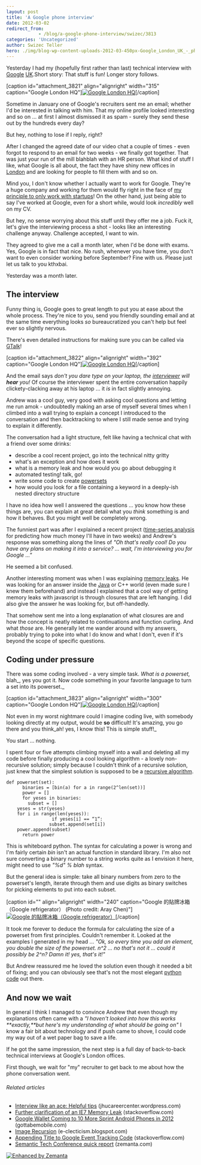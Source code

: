 ```yaml
---
layout: post
title: 'A Google phone interview'
date: 2012-03-02
redirect_from: 
            - /blog/a-google-phone-interview/swizec/3813
categories: 'Uncategorized'
author: Swizec Teller
hero: ./img/blog-wp-content-uploads-2012-03-450px-Google_London_UK_-_phonebox.jpg
---
```

Yesterday I had my (hopefully first rather than last) technical interview with [Google](http://google.com "Google") [UK](<http://maps.google.com/maps?ll=51.5,-0.116666666667&spn=10.0,10.0&q=51.5,-0.116666666667 (United%20Kingdom)&t=h> "United Kingdom").Short story: That stuff is fun! Longer story follows.



\[caption id="attachment_3821" align="alignright" width="315" caption="Google London HQ"][![Google London HQ](http://swizec.com/blog/wp-content/uploads/2012/03/450px-Google_London_UK_-_phonebox.jpg "Google London HQ")](./img/blog-wp-content-uploads-2012-03-450px-Google_London_UK_-_phonebox.jpg)\[/caption]



Sometime in January one of Google's recruiters sent me an email; whether I'd be interested in talking with him. That my online profile looked interesting and so on ... at first I almost dismissed it as spam - surely they send these out by the hundreds every day?



But hey, nothing to lose if I reply, right?



After I changed the agreed date of our video chat a couple of times - even forgot to respond to an email for two weeks - we finally got together. That was just your run of the mill blahblah with an HR person. What kind of stuff I like, what Google is all about, the fact they have shiny new offices in [London](<http://maps.google.com/maps?ll=51.5072222222,-0.1275&spn=0.1,0.1&q=51.5072222222,-0.1275 (London)&t=h> "London") and are looking for people to fill them with and so on.



Mind you, I don't know whether I actually want to work for Google. They're a huge company and working for them would fly right in the face of [my principle to only work with startups](http://swizec.com/blog/why-i-only-work-with-startups/swizec/2936 "Why I only work with startups")! On the other hand, just being able to say I've worked at Google, even for a short while, would look _incredibly_ well on my CV.



But hey, no sense worrying about this stuff until they offer me a job. Fuck it, let's give the interviewing process a shot - looks like an interesting challenge anyway. Challenge accepted, I want to win.



They agreed to give me a call a month later, when I'd be done with exams. Yes, Google is in fact that nice. No rush, whenever you have time, you don't want to even consider working before September? Fine with us. Please just let us talk to you kthxbai.



Yesterday was a month later.

## The interview

Funny thing is, Google goes to great length to put you at ease about the whole process. They're nice to you, send you friendly sounding email and at the same time everything looks _so_ bureaucratized you can't help but feel ever so slightly nervous.



There's even detailed instructions for making sure you can be called via [GTalk](http://www.google.com/talk/ "Google Talk")!



\[caption id="attachment_3822" align="alignright" width="392" caption="Google London HQ"][![Google London HQ](http://swizec.com/blog/wp-content/uploads/2012/03/800px-Google_London_UK.jpg "Google London HQ")](./img/blog-wp-content-uploads-2012-03-800px-Google_London_UK.jpg)\[/caption]



And the email says _don't you dare type on your laptop, the [interviewer](http://en.wikipedia.org/wiki/Interview "Interview") will **hear** you!_ Of course the interviewer spent the entire conversation happily clickety-clacking away at his laptop ... it _is_ in fact slightly annoying.



Andrew was a cool guy, very good with asking cool questions and letting me run amok - undoubtedly making an arse of myself several times when I climbed into a wall trying to explain a concept I introduced to the conversation and then backtracking to where I still made sense and trying to explain it differently.



The conversation had a light structure, felt like having a technical chat with a friend over some drinks:

- describe a cool recent project, go into the technical nitty gritty
- what's an exception and how does it work
- what is a memory leak and how would you go about debugging it
- automated testing! talk, go!
- write some code to create [powersets](http://en.wikipedia.org/wiki/Powerset)
- how would you look for a file containing a keyword in a deeply-ish nested directory structure

I have no idea how well I answered the questions ... you know how these things are, you can explain at great detail what you _think_ something is and how it behaves. But you might well be completely wrong.



The funniest part was after I explained a recent project ([time-series analysis](http://en.wikipedia.org/wiki/Time_series "Time series") for predicting how much money I'll have in two weeks) and Andrew's response was something along the lines of _"Oh that's really cool! Do you have any plans on making it into a service? ... wait, I'm interviewing you for Google ..."_



He seemed a bit confused.



Another interesting moment was when I was explaining [memory leaks](http://en.wikipedia.org/wiki/Memory_leak "Memory leak"). He was looking for an answer inside the [Java](http://en.wikipedia.org/wiki/Java_%28programming_language%29 "Java (programming language)") or C++ world (even made sure I knew them beforehand) and instead I explained that a cool way of getting memory leaks with javascript is through closures that are left hanging. I did also give the answer he was looking for, but off-handedly.



That somehow sent me into a long explanation of what closures are and how the concept is neatly related to continuations and function curling. And what _those_ are. He generally let me wander around with my answers, probably trying to poke into what I do know and what I don't, even if it's beyond the scope of specific questions.

## Coding under pressure

There was some coding involved - a very simple task. _What is a powerset,_ blah_, yes you got it. Now code something in your favorite language to turn a set into its powerset._



\[caption id="attachment_3823" align="alignright" width="300" caption="Google London HQ"][![Google London HQ](./img/blog-wp-content-uploads-2012-03-800px-Google_London_UK_-_Victoria-300x225.jpg "Google London HQ")](http://swizec.com/blog/wp-content/uploads/2012/03/800px-Google_London_UK_-_Victoria.jpg)\[/caption]



Not even in my worst nightmare could I imagine coding live, with somebody looking directly at my output, would be **so** difficult! It's amazing, you go there and you think_ah! yes, I know this! This is simple stuff!_



You start ... nothing.



I spent four or five attempts climbing myself into a wall and deleting all my code before finally producing a cool looking algorithm - a lovely non-recursive solution; simply because I couldn't think of a recursive solution, just knew that the simplest solution is supposed to be a [recursive algorithm](http://en.wikipedia.org/wiki/Recursion_%28computer_science%29 "Recursion (computer science)").

```
def powerset(set):
      binaries = [bin(a) for a in range(2^len(set))]
      power = []
      for yeses in binaries:
        subset = []
	yeses = str(yeses)
	for i in range(len(yeses)):
                 if yeses[i] == “1”:
        		subset.append(set[i])
	power.append(subset)
      return power
```

This is whiteboard python. The syntax for calculating a power is wrong and I'm fairly certain _bin_ isn't an actual function in standard library. I'm also not sure converting a binary number to a string works quite as I envision it here, might need to use _"%d" % blah_ syntax.



But the general idea is simple: take all binary numbers from zero to the powerset's length, iterate through them and use digits as binary switches for picking elements to put into each subset.



\[caption id="" align="alignright" width="240" caption="Google 的貼牌冰箱（Google refrigerator） (Photo credit: Aray Chen)"][![Google 的貼牌冰箱（Google refrigerator）](./img/blog-wp-content-uploads-2012-03-2576981899_fef76fd366_m1.jpg "Google 的貼牌冰箱（Google refrigerator）")](http://www.flickr.com/photos/25923412@N00/2576981899)\[/caption]



It took me forever to deduce the formula for calculating the size of a powerset from first principles. Couldn't remember it. Looked at the examples I generated in my head ... _"Ok, so every time you add an element, you double the size of the powerset. n^2 ... no that's not it ... could it possibly be 2^n? Damn it! yes, that's it!"_



But Andrew reassured me he loved the solution even though it needed a bit of fixing; and you can obviously see that's not the most elegant [python code](http://en.wikipedia.org/wiki/Python_%28programming_language%29 "Python (programming language)") out there.

## And now we wait

In general I think I managed to convince Andrew that even though my explanations often came with a _"I haven't looked into how this works **exactly,**but here's my understanding of what should be going on"_ I know a fair bit about technology and if push came to shove, I could code my way out of a wet paper bag to save a life.



If he got the same impression, the next step is a full day of back-to-back technical interviews at Google's London offices.



First though, we wait for "my" recruiter to get back to me about how the phone conversation went.

###### Related articles

- [Interview like an ace: Helpful tips](http://jhucareercenter.wordpress.com/2012/03/02/interview-like-an-ace-helpful-tips/) (jhucareercenter.wordpress.com)
- [Further clarification of an IE7 Memory Leak](http://stackoverflow.com/questions/9187448/further-clarification-of-an-ie7-memory-leak) (stackoverflow.com)
- [Google Wallet Coming to 10 More Sprint Android Phones in 2012](http://www.gottabemobile.com/2012/03/02/google-wallet-coming-to-10-more-sprint-android-phones-in-2012/) (gottabemobile.com)
- [Image Recursion](http://e-clecticism.blogspot.com/2012/02/image-recursion.html) (e-clecticism.blogspot.com)
- [Appending Title to Google Event Tracking Code](http://stackoverflow.com/questions/9509060/appending-title-to-google-event-tracking-code) (stackoverflow.com)
- [Semantic Tech Conference quick report](http://www.zemanta.com/blog/semantic-tech-conference-quick-report/) (zemanta.com)

[![Enhanced by Zemanta](http://img.zemanta.com/zemified_e.png?x-id=5ef03a4a-3086-4972-b4f6-b6ac07633ebd)](http://www.zemanta.com/ "Enhanced by Zemanta")